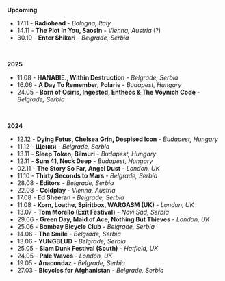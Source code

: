 **Upcoming**
- 17.11 - **Radiohead** - *Bologna, Italy*
- 14.11 - **The Plot In You, Saosin** - *Vienna, Austria* (?)
- 30.10 - **Enter Shikari** - *Belgrade, Serbia*

<br />

**2025**

- 11.08 - **HANABIE., Within Destruction** - *Belgrade, Serbia*
- 16.06 - **A Day To Remember, Polaris** - *Budapest, Hungary*
- 24.05 - **Born of Osiris, Ingested, Entheos & The Voynich Code** - *Belgrade, Serbia*

<br />

**2024** 

- 12.12 - **Dying Fetus, Chelsea Grin, Despised Icon** - *Budapest, Hungary*
- 11.12 - **Щенки** - *Belgrade, Serbia*
- 13.11 - **Sleep Token, Bilmuri** - *Budapest, Hungary*
- 12.11 - **Sum 41, Neck Deep** - *Budapest, Hungary*
- 02.11 - **The Story So Far, Angel Dust** - *London, UK*
- 11.10 - **Thirty Seconds to Mars** - *Belgrade, Serbia*
- 28.08 - **Editors** - *Belgrade, Serbia*
- 22.08 - **Coldplay** - *Vienna, Austria*
- 17.08 - **Ed Sheeran** - *Belgrade, Serbia*
- 11.08 - **Korn, Loathe, Spiritbox, WARGASM (UK)** - *London, UK*
- 13.07 - **Tom Morello (Exit Festival)** - *Novi Sad, Serbia*
- 29.06 - **Green Day, Maid of Ace, Nothing But Thieves** -  *London, UK*
- 25.06 - **Bombay Bicycle Club** - *Belgrade, Serbia*
- 14.06 - **The Smile** - *Belgrade, Serbia*
- 13.06 - **YUNGBLUD** - *Belgrade, Serbia*
- 25.05 - **Slam Dunk Festival (South)** - *Hatfield, UK*
- 24.05 - **Pale Waves** - *London, UK*
- 19.05 - **Anacondaz** - *Belgrade, Serbia*
- 27.03 - **Bicycles for Afghanistan** - *Belgrade, Serbia*
